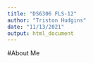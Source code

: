 ```yaml
---
title: "DS6306 FLS-12"
author: "Triston Hudgins"
date: "11/13/2021"
output: html_document
---
```

#About Me